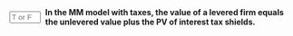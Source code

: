 ::: {.question-block}

<form onsubmit="event.preventDefault(); checkAnswerBox('module8_tf_q67','T')" style="display: flex; align-items: center; gap: 8px;">
  <input type="text" id="module8_tf_q67" name="module8_tf_q67" maxlength="1" placeholder="T or F" style="width: 55px;" data-correct-answer="T" /> 
  <label for="module8_tf_q67"><strong>In the MM model with taxes, the value of a levered firm equals the unlevered value plus the PV of interest tax shields.</strong></label>
</form>

<div id="feedback-module8_tf_q67" class="feedback" data-status="" style="display:none;">
TRUE. V_L = V_U + PV(τ_c × Interest) is the central result of MM with taxes.
</div>

:::
